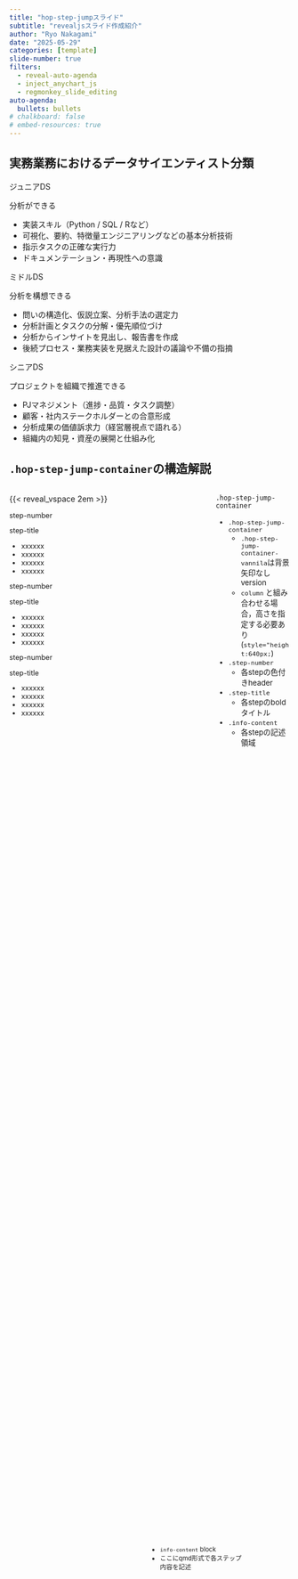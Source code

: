 ```yaml
---
title: "hop-step-jumpスライド"
subtitle: "revealjsスライド作成紹介"
author: "Ryo Nakagami"
date: "2025-05-29"
categories: [template]
slide-number: true
filters:
  - reveal-auto-agenda
  - inject_anychart_js
  - regmonkey_slide_editing
auto-agenda:
  bullets: bullets
# chalkboard: false
# embed-resources: true
---
```


## 実務業務におけるデータサイエンティスト分類

:::::{.hop-step-jump-container}

<!-- 1st step -->

::::{.step .step-1}
:::{.step-number}

ジュニアDS

:::
:::{.step-title}

分析ができる

:::
:::{.info-content}

- 実装スキル（Python / SQL / Rなど）
- 可視化、要約、特徴量エンジニアリングなどの基本分析技術
- 指示タスクの正確な実行力
- ドキュメンテーション・再現性への意識

:::
::::

<!-- 2nd step -->

::::{.step .step-2}
:::{.step-number}

ミドルDS

:::
:::{.step-title}

分析を構想できる

:::
:::{.info-content}

- 問いの構造化、仮説立案、分析手法の選定力
- 分析計画とタスクの分解・優先順位づけ
- 分析からインサイトを見出し、報告書を作成
- 後続プロセス・業務実装を見据えた設計の議論や不備の指摘

:::
::::

<!-- 3rd step -->

::::{.step .step-3}
:::{.step-number}

シニアDS

:::
:::{.step-title}

プロジェクトを組織で推進できる

:::
:::{.info-content}

- PJマネジメント（進捗・品質・タスク調整）
- 顧客・社内ステークホルダーとの合意形成
- 分析成果の価値訴求力（経営層視点で語れる）
- 組織内の知見・資産の展開と仕組み化

:::
::::
:::::

## `.hop-step-jump-container`の構造解説

:::: {.columns}
::: {.column width="72.5%"}

{{< reveal_vspace 2em >}}


:::::{.hop-step-jump-container style="height:640px; font-size:0.9em"}

<!-- 1st step -->

::::{.step .step-1}
:::{.step-number}

step-number

:::
:::{.step-title}

step-title

:::
:::{.info-content #info-content1}

- xxxxxx
- xxxxxx
- xxxxxx
- xxxxxx

:::
::::

<!-- 2nd step -->

::::{.step .step-2}
:::{.step-number}

step-number

:::
:::{.step-title}

step-title

:::
:::{.info-content #info-content2}

- xxxxxx
- xxxxxx
- xxxxxx
- xxxxxx

:::
::::

<!-- 3rd step -->

::::{.step .step-3}
:::{.step-number}

step-number

:::
:::{.step-title}

step-title

:::
:::{.info-content #info-content3}

- xxxxxx
- xxxxxx
- xxxxxx
- xxxxxx

:::
::::
:::::
:::
::: {.column width="27.5%"}

:::{.border-bottom-header}

`.hop-step-jump-container`

:::

:::{.squaredmark style="font-size: 0.95em;"}

- `.hop-step-jump-container`
  - `.hop-step-jump-container-vannila`は背景矢印なしversion
  - `column` と組み合わせる場合，高さを指定する必要あり(`style="height:640px;`)
- `.step-number`
  - 各stepの色付きheader
- `.step-title`
  - 各stepのboldタイトル
- `.info-content`
  - 各stepの記述領域

:::



:::
::::

:::{.message-box style="font-size:0.8em; position: absolute; top: 70.5%; left:50%; right: 32%" #info-content-def}

- `info-content` block
- ここにqmd形式で各ステップ内容を記述

:::

:::{#leaderline-area}

[]{.leaderline start="#info-content1"  end="#info-content-def" 
    color="#A9A9A9" size="3"
    end-socket="left"
    path="grid"
    end-plug="square"
    start-border-style="color:#575757; x: 0.5%; y:0%; width:75%; height:100%"
    }   

[]{.leaderline start="#info-content2"  end="#info-content-def" 
    color="#A9A9A9" size="3"
    start-socket="bottom" 
    end-socket="left" 
    path="grid" 
    end-plug="square"
    start-border-style="color:#575757; x: 0.5%; y:0%; width:75%; height:100%"
    }   

[]{.leaderline start="#info-content3"  end="#info-content-def" 
    color="#A9A9A9" size="3"
    end-socket="top"
    path="grid" 
    start-border-style="color:#575757; x: 0.5%; y:0%; width:75%; height:100%"
    end-plug="square"
    }   

:::
